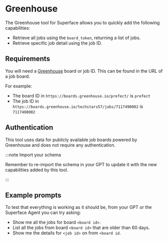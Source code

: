 # Greenhouse

The Greenhouse tool for Superface allows you to quickly add the following capabilities:

- Retrieve all jobs using the `board_token`, returning a list of jobs.
- Retrieve specific job detail using the job ID.

## Requirements

You will need a [Greenhouse](https://www.greenhouse.com/) board or job ID. This can be found in the URL of a job board.

For example:

- The board ID in `https://boards.greenhouse.io/prefect/` is `prefect`
- The job ID in `https://boards.greenhouse.io/techstars57/jobs/7117490002` is `7117490002`

## Authentication

This tool uses data for publicly available job boards powered by Greenhouse and does not require any authentication.

:::note Import your schema

Remember to re-import the schema in your GPT to update it with the new capabilities added by this tool.

:::

## Example prompts

To test that everything is working as it should be, from your GPT or the Superface Agent you can try asking:

- Show me all the jobs for board `<board id>`.
- List all the jobs from board `<board id>` that are older than 60 days.
- Show me the details for `<job id>` on from `<board id`.
